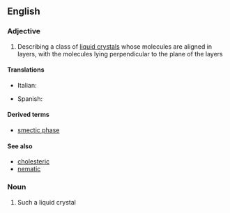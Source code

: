 ==English==

===Adjective===
{{en-adj|-}}

# {{context|chemistry|physics|lang=en}} Describing a class of [[liquid crystal]]s whose molecules are aligned in layers, with the molecules lying perpendicular to the plane of the layers

====Translations====
{{trans-top}}
* Italian: {{t-|it|smectico}}
{{trans-mid}}
* Spanish: {{t-|es|esmético|m}}
{{trans-bottom}}

====Derived terms====
* [[smectic phase]]

====See also====
* [[cholesteric]]
* [[nematic]]

===Noun===
{{en-noun}}

# Such a liquid crystal